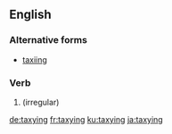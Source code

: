 ==English==

===Alternative forms===
* [[taxiing]]

===Verb===
{{head|en|present participle}}

# {{present participle of|taxi|lang=en}} (irregular)

[[de:taxying]]
[[fr:taxying]]
[[ku:taxying]]
[[ja:taxying]]